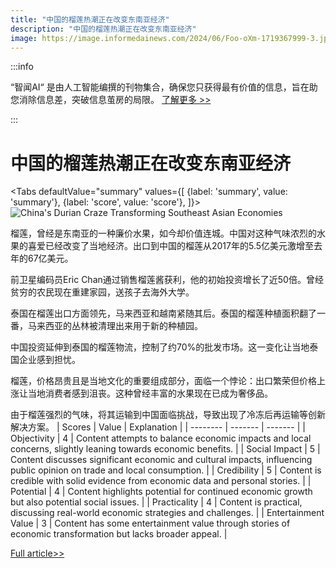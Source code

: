 ```yaml
---
title: "中国的榴莲热潮正在改变东南亚经济"
description: "中国的榴莲热潮正在改变东南亚经济"
image: https://image.informedainews.com/2024/06/Foo-oXm-1719367999-3.jpg
---
```



:::info

“智闻AI“ 是由人工智能编撰的刊物集合，确保您只获得最有价值的信息，旨在助您消除信息差，突破信息茧房的局限。  [了解更多 >>](/)

:::

# 中国的榴莲热潮正在改变东南亚经济


<Tabs
	defaultValue="summary"
	values={[
	{label: 'summary', value: 'summary'},
	{label: 'score', value: 'score'},
]}>
<TabItem value="summary">
<img
  src="https://image.informedainews.com/2024/06/Foo-oXm-1719367999-3.jpg"
  alt="China's Durian Craze Transforming Southeast Asian Economies"
/>



榴莲，曾经是东南亚的一种廉价水果，如今却价值连城。中国对这种气味浓烈的水果的喜爱已经改变了当地经济。出口到中国的榴莲从2017年的5.5亿美元激增至去年的67亿美元。

前卫星编码员Eric Chan通过销售榴莲酱获利，他的初始投资增长了近50倍。曾经贫穷的农民现在重建家园，送孩子去海外大学。

泰国在榴莲出口方面领先，马来西亚和越南紧随其后。泰国的榴莲种植面积翻了一番，马来西亚的丛林被清理出来用于新的种植园。

中国投资延伸到泰国的榴莲物流，控制了约70%的批发市场。这一变化让当地泰国企业感到担忧。

榴莲，价格昂贵且是当地文化的重要组成部分，面临一个悖论：出口繁荣但价格上涨让当地消费者感到沮丧。这种曾经丰富的水果现在已成为奢侈品。

由于榴莲强烈的气味，将其运输到中国面临挑战，导致出现了冷冻后再运输等创新解决方案。
</TabItem>
<TabItem value="score">
	| Scores     | Value   | Explanation |
	| -------- | ------- | ------- |
	| Objectivity  | 4    | Content attempts to balance economic impacts and local concerns, slightly leaning towards economic benefits.    |
	| Social Impact | 5     | Content discusses significant economic and cultural impacts, influencing public opinion on trade and local consumption.    |
	| Credibility    | 5    | Content is credible with solid evidence from economic data and personal stories.    |
	| Potential    | 4    | Content highlights potential for continued economic growth but also potential social issues.    |
	| Practicality    | 4    | Content is practical, discussing real-world economic strategies and challenges.    |
	| Entertainment Value    | 3    | Content has some entertainment value through stories of economic transformation but lacks broader appeal.    |
</TabItem>
</Tabs>

[Full article>>](https://www.nytimes.com/2024/06/16/business/durian-china-malaysia-thailand.html)
